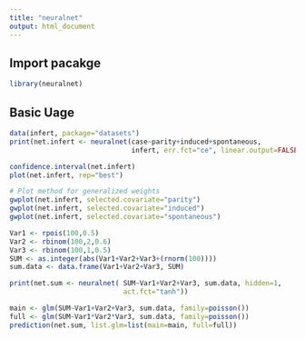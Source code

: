 ```yaml
---
title: "neuralnet"
output: html_document
---
```


## Import pacakge
```r
library(neuralnet)
```

## Basic Uage
```r
data(infert, package="datasets")
print(net.infert <- neuralnet(case~parity+induced+spontaneous,
                              infert, err.fct="ce", linear.output=FALSE))

confidence.interval(net.infert)
plot(net.infert, rep="best")

# Plot method for generalized weights
gwplot(net.infert, selected.covariate="parity")
gwplot(net.infert, selected.covariate="induced")
gwplot(net.infert, selected.covariate="spontaneous")
```


```r
Var1 <- rpois(100,0.5)
Var2 <- rbinom(100,2,0.6)
Var3 <- rbinom(100,1,0.5)
SUM <- as.integer(abs(Var1+Var2+Var3+(rnorm(100))))
sum.data <- data.frame(Var1+Var2+Var3, SUM)

print(net.sum <- neuralnet( SUM~Var1+Var2+Var3, sum.data, hidden=1,
                            act.fct="tanh"))

main <- glm(SUM~Var1+Var2+Var3, sum.data, family=poisson())
full <- glm(SUM~Var1*Var2*Var3, sum.data, family=poisson())
prediction(net.sum, list.glm=list(main=main, full=full))
```

